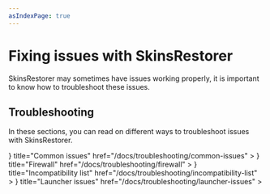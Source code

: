 ```yaml
---
asIndexPage: true
---
```



# Fixing issues with SkinsRestorer

SkinsRestorer may sometimes have issues working properly, it is important to know how to troubleshoot these issues.

## Troubleshooting

In these sections, you can read on different ways to troubleshoot issues with SkinsRestorer.

<Cards>
  <Cards.Card
    icon={
      <LifebuoyIcon/>
    }
    title="Common issues"
    href="/docs/troubleshooting/common-issues"
  >
  </Cards.Card>
  <Cards.Card
    icon={
      <FireIcon/>
    }
    title="Firewall"
    href="/docs/troubleshooting/firewall"
  >
  </Cards.Card>
    <Cards.Card
        icon={
            <ExclamationTriangleIcon/>
        }
        title="Incompatibility list"
        href="/docs/troubleshooting/incompatibility-list"
    >
    </Cards.Card>
    <Cards.Card
        icon={
            <ComputerDesktopIcon/>
        }
        title="Launcher issues"
        href="/docs/troubleshooting/launcher-issues"
    >
    </Cards.Card>
</Cards>
